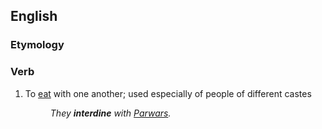 ==English==

===Etymology===
{{prefix|inter|dine|lang=en}}

===Verb===
{{en-verb|interdin}}

# To [[eat]] with one another; used especially of people of different castes
#: ''They '''interdine''' with [[Parwar]]s.''
